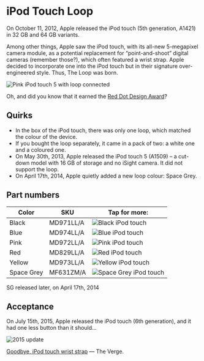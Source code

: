 

# iPod Touch Loop

On October 11, 2012, Apple released the iPod touch (5th generation, A1421) in 32 GB and 64 GB variants.

Among other things, Apple saw the iPod touch, with its all-new 5-megapixel camera module, as a potential replacement for “point-and-shoot” digital cameras (remember those?), which often featured a wrist strap. Apple decided to incorporate one into the iPod touch but in their signature over-engineered style. Thus, The Loop was born.

![Pink iPod touch 5 with loop connected](/assets/2012_loop.webp)

Oh, and did you know that it earned the [Red Dot Design Award](https://www.red-dot.org/project/ipod-touch-loop-7740)?

## Quirks

- In the box of the iPod touch, there was only one loop, which matched the colour of the device.
- If you bought the loop separately, it came in a pack of two: a white one and a coloured one.
- On May 30th, 2013, Apple released the iPod touch 5 (A1509) – a cut-down model with 16 GB of storage and no iSight camera. It did not support the loop.
- On April 17th, 2014, Apple quietly added a new loop colour: Space Grey.

## Part numbers

| Color | SKU | Tap for more: |
| --- | --- | --- |
| Black | MD971<wbr/>LL/A | <Link href="/ancient/ipod_touch/MD971"><img src="https://everycase.imgix.net/everypreview/MD971_AV2.webp" alt="Black iPod touch"/></Link> |
| Blue | MD974<wbr/>LL/A | <Link href="/ancient/ipod_touch/MD974"><img src="https://everycase.imgix.net/everypreview/MD974_AV2.webp" alt="Blue iPod touch"/></Link> |
| Pink | MD972<wbr/>LL/A | <Link href="/ancient/ipod_touch/MD972"><img src="https://everycase.imgix.net/everypreview/MD972_AV2.webp" alt="Pink iPod touch"/></Link> |
| Red | MD829<wbr/>LL/A | <Link href="/ancient/ipod_touch/MD829"><img src="https://everycase.imgix.net/everypreview/MD829_AV2.webp" alt="Red iPod touch"/></Link> |
| Yellow | MD973<wbr/>LL/A | <Link href="/ancient/ipod_touch/MD973"><img src="https://everycase.imgix.net/everypreview/MD973_AV2.webp" alt="Yellow iPod touch"/></Link> |
| Space Grey | MF631<wbr/>ZM/A | <Link href="/ancient/ipod_touch/MF631"><img src="https://everycase.imgix.net/everypreview/MF631_AV2.webp" alt="Space Grey iPod touch"/></Link> |

SG released later, on April 17th, 2014

## Acceptance

On July 15th, 2015, Apple released the iPod touch (6th generation), and it had one less button than it should…

![2015 update](/assets/2012_ipod.webp)

[Goodbye, iPod touch wrist strap](https://www.theverge.com/2015/7/15/8970423/ipod-touch-loop-design-over) — The Verge.
